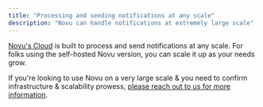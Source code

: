 ```yaml
---
title: "Processing and sending notifications at any scale"
description: "Novu can handle notifications at extremely large scale"
---
```


[Novu's Cloud](https://web.novu.co?utm_campaign=docs-usecases-notificationsscale) is built to process and send notifications at any scale. For folks using the self-hosted Novu version, you can scale it up as your needs grow.

If you're looking to use Novu on a very large scale & you need to confirm infrastructure & scalability prowess, [please reach out to us for more information](https://notify.novu.co/meetings/novuhq/notifications-45min?utm_campaign=docs-bam-usecases-notificationsscale).
